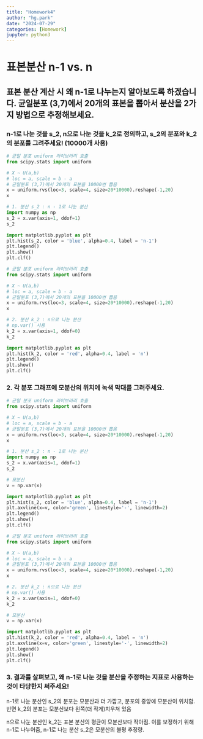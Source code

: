 ```yaml
---
title: "Homework4"
author: "hg.park"
date: "2024-07-29"
categories: [Homework]
jupyter: python3
---
```


# 표본분산 n-1 vs. n 

## 표본 분산 계산 시 왜 n-1로 나누는지 알아보도록 하겠습니다. 균일분포 (3,7)에서 20개의 표본을 뽑아서 분산을 2가지 방법으로 추정해보세요.

### n-1로 나눈 것을 s_2, n으로 나눈 것을 k_2로 정의하고, s_2의 분포와 k_2의 분포를 그려주세요! (10000개 사용)

```python
# 균일 분포 uniform 라이브러리 호출
from scipy.stats import uniform

# X ~ U(a,b)
# loc = a, scale = b - a
# 균일분포 (3,7)에서 20개의 표본을 10000번 뽑음
x = uniform.rvs(loc=3, scale=4, size=20*10000).reshape(-1,20)
x

# 1. 분산 s_2 : n - 1로 나눈 분산
import numpy as np
s_2 = x.var(axis=1, ddof=1)
s_2

import matplotlib.pyplot as plt
plt.hist(s_2, color = 'blue', alpha=0.4, label = 'n-1')
plt.legend()
plt.show()
plt.clf()
```

```python
# 균일 분포 uniform 라이브러리 호출
from scipy.stats import uniform

# X ~ U(a,b)
# loc = a, scale = b - a
# 균일분포 (3,7)에서 20개의 표본을 10000번 뽑음
x = uniform.rvs(loc=3, scale=4, size=20*10000).reshape(-1,20)
x

# 2. 분산 k_2 : n으로 나눈 분산
# np.var() 사용
k_2 = x.var(axis=1, ddof=0)
k_2

import matplotlib.pyplot as plt
plt.hist(k_2, color = 'red', alpha=0.4, label = 'n')
plt.legend()
plt.show()
plt.clf()
```

### 2. 각 분포 그래프에 모분산의 위치에 녹색 막대를 그려주세요.

```python
# 균일 분포 uniform 라이브러리 호출
from scipy.stats import uniform

# X ~ U(a,b)
# loc = a, scale = b - a
# 균일분포 (3,7)에서 20개의 표본을 10000번 뽑음
x = uniform.rvs(loc=3, scale=4, size=20*10000).reshape(-1,20)
x

# 1. 분산 s_2 : n - 1로 나눈 분산
import numpy as np
s_2 = x.var(axis=1, ddof=1)
s_2

# 모분산
v = np.var(x)

import matplotlib.pyplot as plt
plt.hist(s_2, color = 'blue', alpha=0.4, label = 'n-1')
plt.axvline(x=v, color='green', linestyle='-', linewidth=2)
plt.legend()
plt.show()
plt.clf()
```

```python
# 균일 분포 uniform 라이브러리 호출
from scipy.stats import uniform

# X ~ U(a,b)
# loc = a, scale = b - a
# 균일분포 (3,7)에서 20개의 표본을 10000번 뽑음
x = uniform.rvs(loc=3, scale=4, size=20*10000).reshape(-1,20)
x

# 2. 분산 k_2 : n으로 나눈 분산
# np.var() 사용
k_2 = x.var(axis=1, ddof=0)
k_2

# 모분산
v = np.var(x)

import matplotlib.pyplot as plt
plt.hist(k_2, color = 'red', alpha=0.4, label = 'n')
plt.axvline(x=v, color='green', linestyle='-', linewidth=2)
plt.legend()
plt.show()
plt.clf()
```

### 3. 결과를 살펴보고, 왜 n-1로 나눈 것을 분산을 추정하는 지표로 사용하는 것이 타당한지 써주세요!

n-1로 나눈 분산인 s_2의 분포는 모분산과 더 가깝고, 분포의 중앙에 모분산이 위치함. 반면 k_2의 분포는 모분산보다 왼쪽(더 작게)치우쳐 있음

n으로 나눈 분산인 k_2는 표본 분산의 평균이 모분산보다 작아짐. 이를 보정하기 위해 n-1로 나누어줌, n-1로 나눈 분산 s_2은 모분산의 불평 추정량.